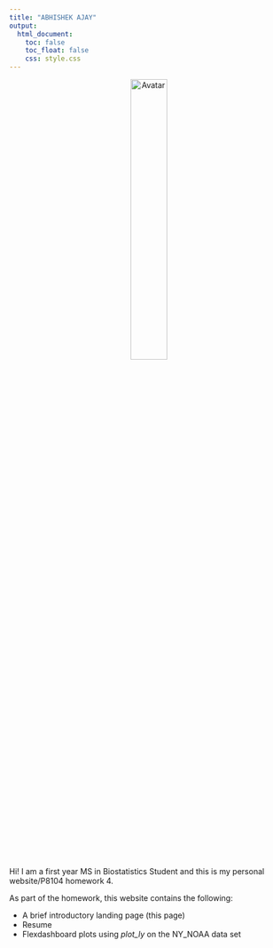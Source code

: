 ```yaml
---
title: "ABHISHEK AJAY"
output:
  html_document:
    toc: false
    toc_float: false
    css: style.css
---
```


<body background="images/bg.jpg">
<center><img src="images/me.jpg" alt="Avatar" width="36%" class="center"></center>

<p>
  Hi! I am a first year MS in Biostatistics Student and this is my personal website/P8104 homework 4. 
</p>

<p>
  As part of the homework, this website contains the following:
<ul>
  <li>A brief introductory landing page (this page)</li> 
  <li>Resume</li>
  <li>Flexdashboard plots using *plot_ly* on the NY_NOAA data set</li>
</ul>
</p>

<!-- Photo by Riccardo Chiarini on Unsplash -->